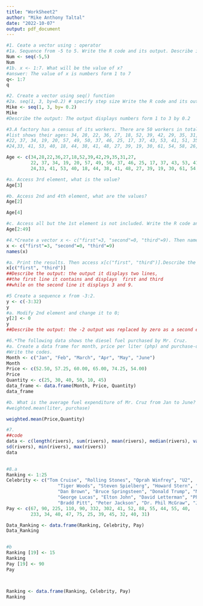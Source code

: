 ```yaml
---
title: "WorkSheet2"
author: "Mike Anthony Taltal"
date: "2022-10-07"
output: pdf_document
---
```


```r
#1. Ceate a vector using : operator
#1a. Sequence from -5 to 5. Write the R code and its output. Describe its output.
Num <- seq(-5,5)
Num
#1b. x <- 1:7. What will be the value of x?
#answer: The value of x is numbers form 1 to 7
q<- 1:7
q

```
```r
#2. Create a vector using seq() function
#2a. seq(1, 3, by=0.2) # specify step size Write the R code and its output. Describe the output.
Mike <- seq(1, 3, by= 0.2)
Mike
#Describe the output: The output displays numbers form 1 to 3 by 0.2
```
```r
#3.A factory has a census of its workers. There are 50 workers in total. The following
#list shows their ages: 34, 28, 22, 36, 27, 18, 52, 39, 42, 29, 35, 31, 27,
#22, 37, 34, 19, 20, 57, 49, 50, 37, 46, 25, 17, 37, 43, 53, 41, 51, 35,
#24,33, 41, 53, 40, 18, 44, 38, 41, 48, 27, 39, 19, 30, 61, 54, 58, 26,18.

Age <- c(34,28,22,36,27,18,52,39,42,29,35,31,27,
         22, 37, 34, 19, 20, 57, 49, 50, 37, 46, 25, 17, 37, 43, 53, 41, 51, 35,
         24,33, 41, 53, 40, 18, 44, 38, 41, 48, 27, 39, 19, 30, 61, 54, 58, 26,18)

#a. Access 3rd element, what is the value?
Age[3]

#b. Access 2nd and 4th element, what are the values?
Age[2]

Age[4]

#c. Access all but the 1st element is not included. Write the R code and its output.
Age[2:49]
```
```r
#4.*Create a vector x <- c("first"=3, "second"=0, "third"=9). Then named the vector,names(x).
x <- c("first"=3, "second"=0, "third"=9)
names(x)

#a. Print the results. Then access x[c("first", "third")].Describe the output
x[c("first", "third")]
##Describe the output: the output it displays two lines,
##the first line it contains and displays  first and third 
##while on the second line it displays 3 and 9.
```
```r
#5 Create a sequence x from -3:2.
y <- c(-3:32)
y
#a. Modify 2nd element and change it to 0;
y[2] <- 0
y
##Describe the output: the -2 output was replaced by zero as a second element.
```
```r
#6.*The following data shows the diesel fuel purchased by Mr. Cruz.
#a. Create a data frame for month, price per liter (php) and purchase-quantity (liter).
#Write the codes.
Month <- c("Jan", "Feb", "March", "Apr", "May", "June")
Month
Price <- c(52.50, 57.25, 60.00, 65.00, 74.25, 54.00)
Price
Quantity <- c(25, 30, 40, 50, 10, 45)  
data_frame <- data.frame(Month, Price, Quantity)
data_frame

#b. What is the average fuel expenditure of Mr. Cruz from Jan to June? Note: Use
#weighted.mean(liter, purchase)

weighted.mean(Price,Quantity)

```
```r

#7.
##code
data <- c(length(rivers), sum(rivers), mean(rivers), median(rivers), var(rivers),
sd(rivers), min(rivers), max(rivers))
data
 
```

```r
#8.a
Ranking <- 1:25
Celebrity <- c("Tom Cruise", "Rolling Stones", "Oprah Winfrey", "U2", 
                   "Tiger Woods", "Steven Spielberg", "Howard Stern", "50 Cent", "Cast of the sopranos",
                   "Dan Brown", "Bruce Springsteen", "Donald Trump", "Muhammad Ali", "Paul McCartney",
                   "George Lucas", "Elton John", "David Letterman", "Phil Mickelson", "J.K Rowling",
                   "Bradd Pitt", "Peter Jackson", "Dr. Phil McGraw", "Jay Lenon", "Celine Dion", "Kobe Bryant")
Pay <- c(67, 90, 225, 110, 90, 332, 302, 41, 52, 88, 55, 44, 55, 40,
         233, 34, 40, 47, 75, 25, 39, 45, 32, 40, 31)

Data_Ranking <- data.frame(Ranking, Celebrity, Pay)
Data_Ranking


#b
Ranking [19] <- 15
Ranking
Pay [19] <- 90
Pay



Ranking <- data.frame(Ranking, Celebrity, Pay)
Ranking



```